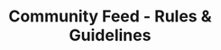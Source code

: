 ---
title: "Community Feed - Rules & Guidelines"
description: "Description of your new file."
sidebarTitle: "Community Feed Rules & Guidelines"
---